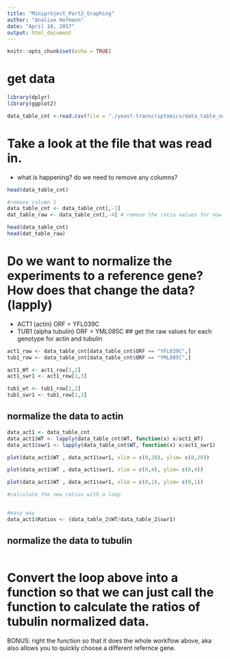 ```yaml
---
title: "Miniproject_Part2_Graphing"
author: "Analise Hofmann"
date: "April 18, 2017"
output: html_document
---
```


```r
knitr::opts_chunk$set(echo = TRUE)
```
# get data
```r
library(dplyr)
library(ggplot2)

data_table_cnt <-read.csv(file = "./yeast-transcriptomics/data_table_normal.csv")

```

# Take a look at the file that was read in. 
 - what is happening? do we need to remove any columns?
```r
head(data_table_cnt)

#remove column 1
data_table_cnt <- data_table_cnt[,-1]
dat_table_raw <- data_table_cnt[,-4] # remove the ratio values for now

head(data_table_cnt)
head(dat_table_raw)
```

# Do we want to normalize the experiments to a reference gene? How does that change the data? (lapply)
  - ACT1 (actin) ORF = YFL039C
  - TUB1 (alpha tubulin) ORF = YML085C
## get the raw values for each genotype for actin and tubulin  
```r
act1_row <- data_table_cnt[data_table_cnt$ORF == "YFL039C",]
tub1_row <- data_table_cnt[data_table_cnt$ORF == "YML085C",]

act1_WT <- act1_row[1,2]
act1_swr1 <- act1_row[1,3]

tub1_wt <- tub1_row[1,2]
tub1_swr1 <- tub1_row[1,3]

```

## normalize the data to actin
```r
data_act1 <- data_table_cnt
data_act1$WT <- lapply(data_table_cnt$WT, function(x) x/act1_WT)
data_act1$swr1 <- lapply(data_table_cnt$WT, function(x) x/act1_swr1)

plot(data_act1$WT , data_act1$swr1, xlim = c(0,20), ylim= c(0,20))

plot(data_act1$WT , data_act1$swr1, xlim = c(0,4), ylim= c(0,4))

plot(data_act1$WT , data_act1$swr1, xlim = c(0,1), ylim= c(0,1))

#calculate the new ratios with a loop


#easy way
data_act1$Ratios <- (data_table_2$WT/data_table_2$swr1)
```

## normalize the data to tubulin
```r


```


# Convert the loop above into a function so that we can just call the function to calculate the ratios of tubulin normalized data.
BONUS: right the function so that it does the whole workflow above, aka also allows you to quickly choose a different refernce gene. 

```r

```

